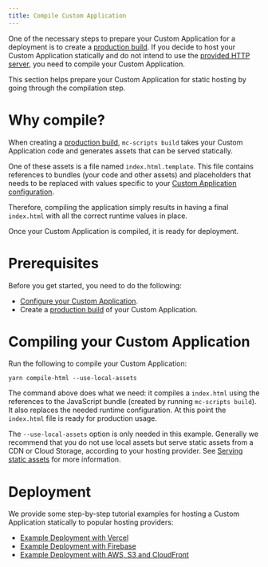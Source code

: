 ```yaml
---
title: Compile Custom Application
---
```


One of the necessary steps to prepare your Custom Application for a deployment is to create a [production build](/deployment/production-build). If you decide to host your Custom Application statically and do not intend to use the [provided HTTP server](/deployment/http-server), you need to compile your Custom Application.

This section helps prepare your Custom Application for static hosting by going through the compilation step.

# Why compile?

When creating a [production build](/deployment/production-build), `mc-scripts build` takes your Custom Application code and generates assets that can be served statically.

One of these assets is a file named `index.html.template`. This file contains references to bundles (your code and other assets) and placeholders that needs to be replaced with values specific to your [Custom Application configuration](/development/application-config).

Therefore, compiling the application simply results in having a final `index.html` with all the correct runtime values in place.

Once your Custom Application is compiled, it is ready for deployment.

# Prerequisites

Before you get started, you need to do the following:

- [Configure your Custom Application](/development/application-config).
- Create a [production build](/deployment/production-build) of your Custom Application.

# Compiling your Custom Application

Run the following to compile your Custom Application:

```console
yarn compile-html --use-local-assets
```

The command above does what we need: it compiles a `index.html` using the references to the JavaScript bundle (created by running `mc-scripts build`). It also replaces the needed runtime configuration. At this point the `index.html` file is ready for production usage.

<Info>

The `--use-local-assets` option is only needed in this example. Generally we recommend that you do not use local assets but serve static assets from a CDN or Cloud Storage, according to your hosting provider. See [Serving static assets](/deployment/serving-static-assets) for more information.

</Info>

# Deployment

We provide some step-by-step tutorial examples for hosting a Custom Application statically to popular hosting providers:

- [Example Deployment with Vercel](/deployment/example-deployment-vercel)
- [Example Deployment with Firebase](/deployment/example-deployment-firebase)
- [Example Deployment with AWS, S3 and CloudFront](/deployment/example-deployment-aws-s3-cloudfront)
